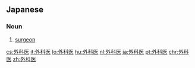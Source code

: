 ==Japanese==
{{ja-kanjitab|げ|か|い|yomi=o}}

===Noun===
{{ja-noun|げかい}}

# [[surgeon]]

[[cs:外科医]]
[[it:外科医]]
[[lo:外科医]]
[[hu:外科医]]
[[nl:外科医]]
[[ja:外科医]]
[[pt:外科医]]
[[chr:外科医]]
[[zh:外科医]]